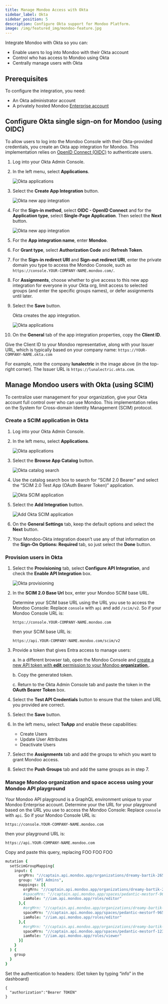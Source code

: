 ```yaml
---
title: Manage Mondoo Access with Okta
sidebar_label: Okta
sidebar_position: 5
description: Configure Okta support for Mondoo Platform.
image: /img/featured_img/mondoo-feature.jpg
---
```


Integrate Mondoo with Okta so you can:

- Enable users to log into Mondoo with their Okta account
- Control who has access to Mondoo using Okta
- Centrally manage users with Okta

## Prerequisites

To configure the integration, you need:

- An Okta administrator account
- A privately hosted Mondoo [Enterprise account](https://mondoo.com/pricing)

## Configure Okta single sign-on for Mondoo (using OIDC)

To allow users to log into the Mondoo Console with their Okta-provided credentials, you create an Okta app integration for Mondoo. This implementation relies on [OpenID Connect (OIDC)](https://openid.net/developers/how-connect-works/) to authenticate users.

1. Log into your Okta Admin Console.

2. In the left menu, select **Applications**.

   ![Okta applications](/img/platform/maintain/access/okta/applications.png)

3. Select the **Create App Integration** button.

   ![Okta new app integration](/img/platform/maintain/access/okta/new-app1.png)

4. For the **Sign-in method**, select **OIDC - OpenID Connect** and for the **Application type**, select **Single-Page Application**. Then select the **Next** button.

   ![Okta new app integration](/img/platform/maintain/access/okta/new-app2.png)

5. For the **App integration name**, enter **Mondoo**.

6. For **Grant type**, select **Authorization Code** and **Refresh Token**.

7. For the **Sign-in redirect URI** and **Sign-out redirect URI**, enter the private domain you type to access the Mondoo Console, such as `https://console.YOUR-COMPANY-NAME.mondoo.com/`.

8. For **Assignments**, choose whether to give access to this new app integration for everyone in your Okta org, limit access to selected groups (and  enter the specific groups names), or defer assignments until later.

9. Select the **Save** button.

   Okta creates the app integration.

   ![Okta applications](/img/platform/maintain/access/okta/app-props.png)

10. On the **General** tab of the app integration properties, copy the **Client ID**.

   Give the Client ID to your Mondoo representative, along with your Issuer URL, which is typically based on your company name: `https://YOUR-COMPANY-NAME.okta.com`

   For example, note the company **lunalectric** in the image above (in the top-right corner). The Issuer URL is `https://lunalectric.okta.com`.

## Manage Mondoo users with Okta (using SCIM)

To centralize user management for your organization, give your Okta account full control over who can use Mondoo. This implementation relies on the System for Cross-domain Identity Management (SCIM) protocol.

### Create a SCIM application in Okta

1. Log into your Okta Admin Console.

2. In the left menu, select **Applications**.

   ![Okta applications](/img/platform/maintain/access/okta/applications.png)

3. Select the **Browse App Catalog** button.

   ![Okta catalog search](/img/platform/maintain/access/okta/search-scim.png)

4. Use the catalog search box to search for “SCIM 2.0 Bearer” and select the “SCIM 2.0 Test App (OAuth Bearer Token)” application.

   ![Okta SCIM application](/img/platform/maintain/access/okta/scim-info.png)

5. Select the **Add Integration** button.

   ![Add Okta SCIM application](/img/platform/maintain/access/okta/add-start.png)

6. On the **General Settings** tab, keep the default options and select the **Next** button.

7. Your Mondoo-Okta integration doesn't use any of that information on the **Sign-On Options: Required** tab, so just select the **Done** button.

### Provision users in Okta

1. Select the **Provisioning** tab, select **Configure API Integration**, and check the **Enable API Integration** box.

   ![Okta provisioning](/img/platform/maintain/access/okta/provisioning.png)

2. In the **SCIM 2.0 Base Url** box, enter your Mondoo SCIM base URL.

   Determine your SCIM base URL using the URL you use to access the Mondoo Console: Replace `console` with `api` and add `/scim/v2`. So if your Mondoo Console URL is:

   `https://console.YOUR-COMPANY-NAME.mondoo.com`

   then your SCIM base URL is:

   `https://api.YOUR-COMPANY-NAME.mondoo.com/scim/v2`


3. Provide a token that gives Entra access to manage users:

   a. In a different browser tab, open the Mondoo Console and [create a new API token with **edit** permission to your Mondoo **organization**.](https://mondoo.com/docs/platform/maintain/access/api-tokens/#generate-an-api-token-for-access-to-all-spaces-in-an-organization).

   b. Copy the generated token.

   c. Return to the Okta Admin Console tab and paste the token in the **OAuth Bearer Token** box.

4. Select the **Test API Credentials** button to ensure that the token and URL you provided are correct.

5. Select the **Save** button.

6. In the left menu, select **ToApp** and enable these capabilities:

   - Create Users
   - Update User Attributes
   - Deactivate Users

7. Select the **Assignments** tab and add the groups to which you want to grant Mondoo access.

8. Select the **Push Groups** tab and add the same groups as in step 7.

### Manage Mondoo organization and space access using your Mondoo API playground

Your Mondoo API playground is a GraphQL environment unique to your Mondoo Enterprise account. Determine your the URL for your playground based on the URL you use to access the Mondoo Console: Replace `console` with `api`. So if your Mondoo Console URL is:

`https://console.YOUR-COMPANY-NAME.mondoo.com`

then your playground URL is:

`https://api.YOUR-COMPANY-NAME.mondoo.com`

Copy and paste this query, replacing FOO FOO FOO

```coffeescript
mutation {
  setScimGroupMapping(
    input: {
      orgMrn: "//captain.api.mondoo.app/organizations/dreamy-bartik-265385",
      group: "API Admins",
      mappings: [{
        orgMrn: "//captain.api.mondoo.app/organizations/dreamy-bartik-265385",
        #spaceMrn: "//captain.api.mondoo.app/spaces/pedantic-mestorf-965815",
        iamRole: "//iam.api.mondoo.app/roles/editor"
      },{
        #orgMrn: "//captain.api.mondoo.app/organizations/dreamy-bartik-265385",
        spaceMrn: "//captain.api.mondoo.app/spaces/pedantic-mestorf-965815",
        iamRole: "//iam.api.mondoo.app/roles/editor"
      },{
        #orgMrn: "//captain.api.mondoo.app/organizations/dreamy-bartik-265385",
        spaceMrn: "//captain.api.mondoo.app/spaces/pedantic-mestorf-12323",
        iamRole: "//iam.api.mondoo.app/roles/viewer"
      }]
    }
  ) {
    group
  }
}
```

Set the authentication to headers: (Get token by typing “info” in the dashboard)

```
{
  "authorization":"Bearer TOKEN"
}
```

